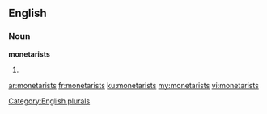 ==English==

===Noun===
'''monetarists'''

# {{plural of|[[monetarist]]}}

[[Category:English plurals]]

[[ar:monetarists]]
[[fr:monetarists]]
[[ku:monetarists]]
[[my:monetarists]]
[[vi:monetarists]]